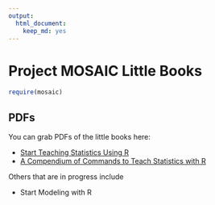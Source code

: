 ```yaml
---
output:
  html_document:
    keep_md: yes
---
```

Project MOSAIC Little Books
===============

```r
require(mosaic)
```

## PDFs

You can grab PDFs of the little books here:

 * [Start Teaching Statistics Using R](Starting/MOSAIC-StartTeachinging.pdf)
 * [A Compendium of Commands to Teach Statistics with R](Compendium/MOSAIC-Compendium.pdf)

Others that are in progress include
 
 * Start Modeling with R


